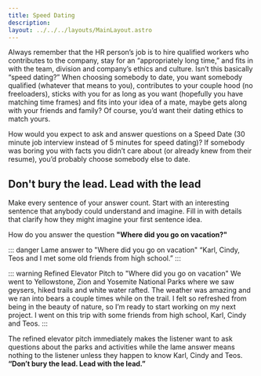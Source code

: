 ```yaml
---
title: Speed Dating
description: 
layout: ../../../layouts/MainLayout.astro
---
```


Always remember that the HR person’s job is to hire qualified workers who contributes to the company, stay for an “appropriately long time,” and fits in with the team, division and company’s ethics and culture. Isn’t this basically “speed dating?” When choosing somebody to date, you want somebody qualified (whatever that means to you), contributes to your couple hood (no freeloaders), sticks with you for as long as you want (hopefully you have matching time frames) and fits into your idea of a mate, maybe gets along with your friends and family? Of course, you’d want their dating ethics to match yours.

How would you expect to ask and answer questions on a Speed Date (30 minute job interview instead of 5 minutes for speed dating)? If somebody was boring you with facts you didn’t care about (or already knew from their resume), you’d probably choose somebody else to date. 

## Don't bury the lead. Lead with the lead

Make every sentence of your answer count. Start with an interesting sentence that anybody could understand and imagine. Fill in with details that clarify how they might imagine your first sentence idea. 

How do you answer the question **"Where did you go on vacation?"**

::: danger Lame answer to "Where did you go on vacation"
“Karl, Cindy, Teos and I met some old friends from high school.”
:::

::: warning Refined Elevator Pitch to "Where did you go on vacation"
We went to Yellowstone, Zion and Yosemite National Parks where we saw geysers, hiked trails and white water rafted. The weather was amazing and we ran into bears a couple times while on the trail. I felt so refreshed from being in the beauty of nature, so I’m ready to start working on my next project. I went on this trip with some friends from high school, Karl, Cindy and Teos.
:::

The refined elevator pitch immediately makes the listener want to ask questions about the parks and activities while the lame answer means nothing to the listener unless they happen to know Karl, Cindy and Teos. **“Don’t bury the lead. Lead with the lead.”**
